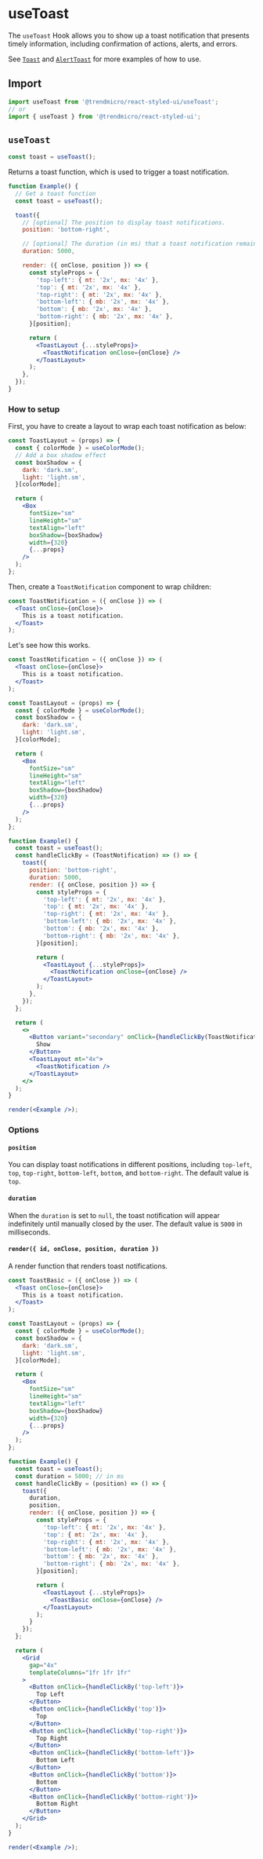 # useToast

The `useToast` Hook allows you to show up a toast notification that presents timely information, including confirmation of actions, alerts, and errors.

See [`Toast`](./toast) and [`AlertToast`](./alerttoast) for more examples of how to use.

## Import

```js
import useToast from '@trendmicro/react-styled-ui/useToast';
// or
import { useToast } from '@trendmicro/react-styled-ui';
```

## `useToast`

```js
const toast = useToast();
```

Returns a toast function, which is used to trigger a toast notification.

```jsx disabled
function Example() {
  // Get a toast function
  const toast = useToast();

  toast({
    // [optional] The position to display toast notifications.
    position: 'bottom-right',

    // [optional] The duration (in ms) that a toast notification remains visible and interactive.
    duration: 5000,

    render: ({ onClose, position }) => {
      const styleProps = {
        'top-left': { mt: '2x', mx: '4x' },
        'top': { mt: '2x', mx: '4x' },
        'top-right': { mt: '2x', mx: '4x' },
        'bottom-left': { mb: '2x', mx: '4x' },
        'bottom': { mb: '2x', mx: '4x' },
        'bottom-right': { mb: '2x', mx: '4x' },
      }[position];

      return (
        <ToastLayout {...styleProps}>
          <ToastNotification onClose={onClose} />
        </ToastLayout>
      );
    },
  });
}
```

### How to setup

First, you have to create a layout to wrap each toast notification as below:

```jsx disabled
const ToastLayout = (props) => {
  const { colorMode } = useColorMode();
  // Add a box shadow effect
  const boxShadow = {
    dark: 'dark.sm',
    light: 'light.sm',
  }[colorMode];

  return (
    <Box
      fontSize="sm"
      lineHeight="sm"
      textAlign="left"
      boxShadow={boxShadow}
      width={320}
      {...props}
    />
  );
};
```

Then, create a `ToastNotification` component to wrap children:

```jsx disabled
const ToastNotification = ({ onClose }) => (
  <Toast onClose={onClose}>
    This is a toast notification.
  </Toast>
);
```

Let's see how this works.

```jsx noInline
const ToastNotification = ({ onClose }) => (
  <Toast onClose={onClose}>
    This is a toast notification.
  </Toast>
);

const ToastLayout = (props) => {
  const { colorMode } = useColorMode();
  const boxShadow = {
    dark: 'dark.sm',
    light: 'light.sm',
  }[colorMode];

  return (
    <Box
      fontSize="sm"
      lineHeight="sm"
      textAlign="left"
      boxShadow={boxShadow}
      width={320}
      {...props}
    />
  );
};

function Example() {
  const toast = useToast();
  const handleClickBy = (ToastNotification) => () => {
    toast({
      position: 'bottom-right',
      duration: 5000,
      render: ({ onClose, position }) => {
        const styleProps = {
          'top-left': { mt: '2x', mx: '4x' },
          'top': { mt: '2x', mx: '4x' },
          'top-right': { mt: '2x', mx: '4x' },
          'bottom-left': { mb: '2x', mx: '4x' },
          'bottom': { mb: '2x', mx: '4x' },
          'bottom-right': { mb: '2x', mx: '4x' },
        }[position];

        return (
          <ToastLayout {...styleProps}>
            <ToastNotification onClose={onClose} />
          </ToastLayout>
        );
      },
    });
  };

  return (
    <>
      <Button variant="secondary" onClick={handleClickBy(ToastNotification)}>
        Show
      </Button>
      <ToastLayout mt="4x">
        <ToastNotification />
      </ToastLayout>
    </>
  );
}

render(<Example />);
```

### Options

#### `position`

You can display toast notifications in different positions, including `top-left`, `top`, `top-right`, `bottom-left`, `bottom`, and `bottom-right`. The default value is `top`.

#### `duration`

When the `duration` is set to `null`, the toast notification will appear indefinitely until manually closed by the user. The default value is `5000` in milliseconds.

#### `render({ id, onClose, position, duration })`

A render function that renders toast notifications.

```jsx noInline
const ToastBasic = ({ onClose }) => (
  <Toast onClose={onClose}>
    This is a toast notification.
  </Toast>
);

const ToastLayout = (props) => {
  const { colorMode } = useColorMode();
  const boxShadow = {
    dark: 'dark.sm',
    light: 'light.sm',
  }[colorMode];

  return (
    <Box
      fontSize="sm"
      lineHeight="sm"
      textAlign="left"
      boxShadow={boxShadow}
      width={320}
      {...props}
    />
  );
};

function Example() {
  const toast = useToast();
  const duration = 5000; // in ms
  const handleClickBy = (position) => () => {
    toast({
      duration,
      position,
      render: ({ onClose, position }) => {
        const styleProps = {
          'top-left': { mt: '2x', mx: '4x' },
          'top': { mt: '2x', mx: '4x' },
          'top-right': { mt: '2x', mx: '4x' },
          'bottom-left': { mb: '2x', mx: '4x' },
          'bottom': { mb: '2x', mx: '4x' },
          'bottom-right': { mb: '2x', mx: '4x' },
        }[position];

        return (
          <ToastLayout {...styleProps}>
            <ToastBasic onClose={onClose} />
          </ToastLayout>
        );
      }
    });
  };

  return (
    <Grid
      gap="4x"
      templateColumns="1fr 1fr 1fr"
    >
      <Button onClick={handleClickBy('top-left')}>
        Top Left
      </Button>
      <Button onClick={handleClickBy('top')}>
        Top
      </Button>
      <Button onClick={handleClickBy('top-right')}>
        Top Right
      </Button>
      <Button onClick={handleClickBy('bottom-left')}>
        Bottom Left
      </Button>
      <Button onClick={handleClickBy('bottom')}>
        Bottom
      </Button>
      <Button onClick={handleClickBy('bottom-right')}>
        Bottom Right
      </Button>
    </Grid>
  );
}

render(<Example />);
```
